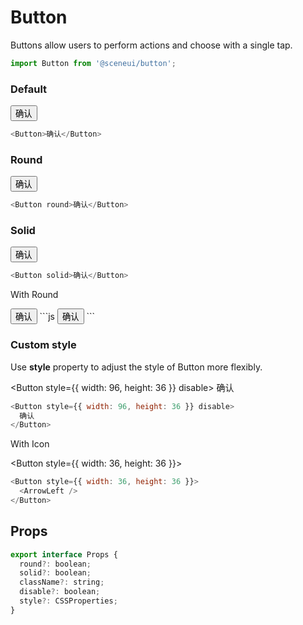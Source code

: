 # Button

Buttons allow users to perform actions and choose with a single tap.

```js
import Button from '@sceneui/button';
```

### Default

<Button>确认</Button>

```js
<Button>确认</Button>
```

### Round

<Button round>确认</Button>

```js
<Button round>确认</Button>
```

### Solid

<Button solid>确认</Button>

```js
<Button solid>确认</Button>
```

With Round

<Button solid round>
  确认
</Button>
```js
<Button solid round>
  确认
</Button>
```

### Custom style

Use **style** property to adjust the style of Button more flexibly.

<Button style={{ width: 96, height: 36 }} disable>
  确认
</Button>

```js
<Button style={{ width: 96, height: 36 }} disable>
  确认
</Button>
```

With Icon

<Button style={{ width: 36, height: 36 }}>
  <ArrowLeft />
</Button>

```js
<Button style={{ width: 36, height: 36 }}>
  <ArrowLeft />
</Button>
```

## Props

```js
export interface Props {
  round?: boolean;
  solid?: boolean;
  className?: string;
  disable?: boolean;
  style?: CSSProperties;
}
```
